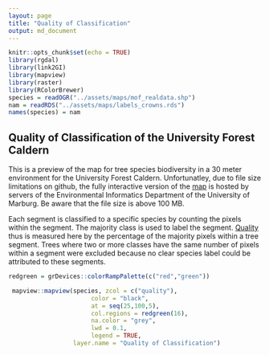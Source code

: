 ```yaml
---
layout: page
title: "Quality of Classification"
output: md_document
---
```


```r
knitr::opts_chunk$set(echo = TRUE)
library(rgdal)
library(link2GI)
library(mapview)
library(raster)
library(RColorBrewer)
species = readOGR("../assets/maps/mof_realdata.shp")
nam = readRDS("../assets/maps/labels_crowns.rds")
names(species) = nam
```


## Quality of Classification of the University Forest Caldern
This is a preview of the map for tree species biodiversity in a 30 meter environment for the University Forest Caldern.
Unfortunatley, due to file size limitations on github, the fully interactive version of the [map](http://seminar.environmentalinformatics-marburg.de/Seminar_RS/biodiversity30.html) is hosted by servers of the Environmental Informatics Department of the University of Marburg. Be aware that the file size is above 100 MB.

Each segment is classified to a specific species by counting the pixels within the segment. The majority class is used to label the segment.
[Quality](https://github.com/GeoMOER-Students-Space/mpg-envinfosys-teams-2018-rs_18_axmideda/blob/master/src/011_structure_values.R#L62) thus is measured here by the percentage of the majority pixels within a tree segment.
Trees where two or more classes have the same number of pixels within a segment were excluded because no clear species label could be attributed to these segments.



```r

redgreen = grDevices::colorRampPalette(c("red","green"))

 mapview::mapview(species, zcol = c("quality"),
                       color = "black",
                       at = seq(25,100,5),
                       col.regions = redgreen(16),
                       na.color = "grey",
                       lwd = 0.1,
                       legend = TRUE,
                  layer.name = "Quality of Classification")


```



